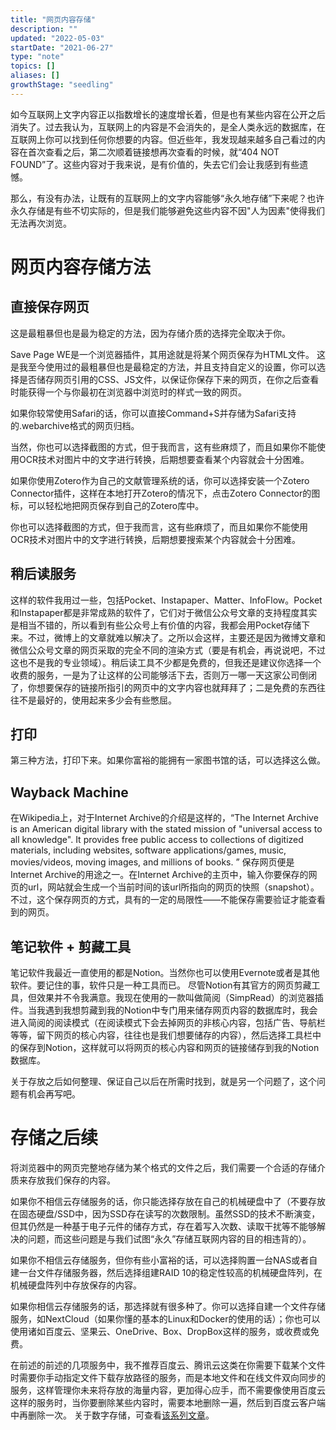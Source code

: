 ```yaml
---
title: "网页内容存储"
description: ""
updated: "2022-05-03"
startDate: "2021-06-27"
type: "note"
topics: []
aliases: []
growthStage: "seedling"
---
```


如今互联网上文字内容正以指数增长的速度增长着，但是也有某些内容在公开之后消失了。过去我认为，互联网上的内容是不会消失的，是全人类永远的数据库，在互联网上你可以找到任何你想要的内容。但近些年，我发现越来越多自己看过的内容在首次查看之后，第二次顺着链接想再次查看的时候，就“404 NOT FOUND”了。这些内容对于我来说，是有价值的，失去它们会让我感到有些遗憾。

那么，有没有办法，让既有的互联网上的文字内容能够“永久地存储”下来呢？<Footnote idName={1}>也许永久存储是有些不切实际的，但是我们能够避免这些内容不因"人为因素"使得我们无法再次浏览。</Footnote>

# 网页内容存储方法

## 直接保存网页

这是最粗暴但也是最为稳定的方法，因为存储介质的选择完全取决于你。

Save Page WE是一个浏览器插件，其用途就是将某个网页保存为HTML文件。 这是我至今使用过的最粗暴但也是最稳定的方法，并且支持自定义的设置，你可以选择是否储存网页引用的CSS、JS文件，以保证你保存下来的网页，在你之后查看时能获得一个与你最初在浏览器中浏览时的样式一致的网页。

如果你较常使用Safari的话，你可以直接Command+S并存储为Safari支持的.webarchive格式的网页归档。

当然，你也可以选择截图的方式，但于我而言，这有些麻烦了，而且如果你不能使用OCR技术对图片中的文字进行转换，后期想要查看某个内容就会十分困难。

如果你使用Zotero作为自己的文献管理系统的话，你可以选择安装一个Zotero Connector插件，这样在本地打开Zotero的情况下，点击Zotero Connector的图标，可以轻松地把网页保存到自己的Zotero库中。

你也可以选择截图的方式，但于我而言，这有些麻烦了，而且如果你不能使用OCR技术对图片中的文字进行转换，后期想要搜索某个内容就会十分困难。

## 稍后读服务

这样的软件我用过一些，包括Pocket、Instapaper、Matter、InfoFlow。Pocket和Instapaper都是非常成熟的软件了，它们对于微信公众号文章的支持程度其实是相当不错的，所以看到有些公众号上有价值的内容，我都会用Pocket存储下来。不过，微博上的文章就难以解决了。之所以会这样，主要还是因为微博文章和微信公众号文章的网页采取的完全不同的渲染方式（要是有机会，再说说吧，不过这也不是我的专业领域）。稍后读工具不少都是免费的，但我还是建议你选择一个收费的服务，一是为了让这样的公司能够活下去，否则万一哪一天这家公司倒闭了，你想要保存的链接所指引的网页中的文字内容也就拜拜了；二是免费的东西往往不是最好的，使用起来多少会有些憋屈。

## 打印

第三种方法，打印下来。如果你富裕的能拥有一家图书馆的话，可以选择这么做。

## Wayback Machine

在Wikipedia上，对于Internet Archive的介绍是这样的，“The Internet Archive is an American digital library with the stated mission of "universal access to all knowledge". It provides free public access to collections of digitized materials, including websites, software applications/games, music, movies/videos, moving images, and millions of books. ” 保存网页便是Internet Archive的用途之一。在Internet Archive的主页中，输入你要保存的网页的url，网站就会生成一个当前时间的该url所指向的网页的快照（snapshot）。 不过，这个保存网页的方式，具有的一定的局限性——不能保存需要验证才能查看到的网页。

## 笔记软件 + 剪藏工具

笔记软件我最近一直使用的都是Notion。当然你也可以使用Evernote或者是其他软件。要记住的事，软件只是一种工具而已。 尽管Notion有其官方的网页剪藏工具，但效果并不令我满意。我现在使用的一款叫做简阅（SimpRead）的浏览器插件。当我遇到我想剪藏到我的Notion中专门用来储存网页内容的数据库时，我会进入简阅的阅读模式（在阅读模式下会去掉网页的非核心内容，包括广告、导航栏等等，留下网页的核心内容，往往也是我们想要储存的内容），然后选择工具栏中的保存到Notion，这样就可以将网页的核心内容和网页的链接储存到我的Notion数据库。

关于存放之后如何整理、保证自己以后在所需时找到，就是另一个问题了，这个问题有机会再写吧。

# 存储之后续

将浏览器中的网页完整地存储为某个格式的文件之后，我们需要一个合适的存储介质来存放我们保存的内容。

如果你不相信云存储服务的话，你只能选择存放在自己的机械硬盘中了（不要存放在固态硬盘/SSD中，因为SSD存在读写的次数限制。虽然SSD的技术不断演变，但其仍然是一种基于电子元件的储存方式，存在着写入次数、读取干扰等不能够解决的问题，而这些问题是与我们试图“永久”存储互联网内容的目的相违背的）。

如果你不相信云存储服务，但你有些小富裕的话，可以选择购置一台NAS或者自建一台文件存储服务器，然后选择组建RAID 10的稳定性较高的机械硬盘阵列，在机械硬盘阵列中存放保存的内容。 

如果你相信云存储服务的话，那选择就有很多种了。你可以选择自建一个文件存储服务，如NextCloud（如果你懂的基本的Linux和Docker的使用的话）；你也可以使用诸如百度云、坚果云、OneDrive、Box、DropBox这样的服务，或收费或免费。

在前述的前述的几项服务中，我不推荐百度云、腾讯云这类在你需要下载某个文件时需要你手动指定文件下载存放路径的服务，而是本地文件和在线文件双向同步的服务，这样管理你未来将存放的海量内容，更加得心应手，而不需要像使用百度云这样的服务时，当你要删除某些内容时，需要本地删除一遍，然后到百度云客户端中再删除一次。 <Footnote idName={2}>关于数字存储，可查看[该系列文章](https://sspai.com/topic/407)。</Footnote>